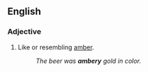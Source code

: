 ==English==

===Adjective===
{{en-adj}}

# Like or resembling [[amber]].
#: ''The beer was '''ambery''' gold in color.''